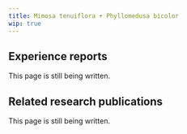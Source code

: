 ---
title: Mimosa tenuiflora + Phyllomedusa bicolor
wip: true
---

## Experience reports

This page is still being written.

## Related research publications

This page is still being written.

